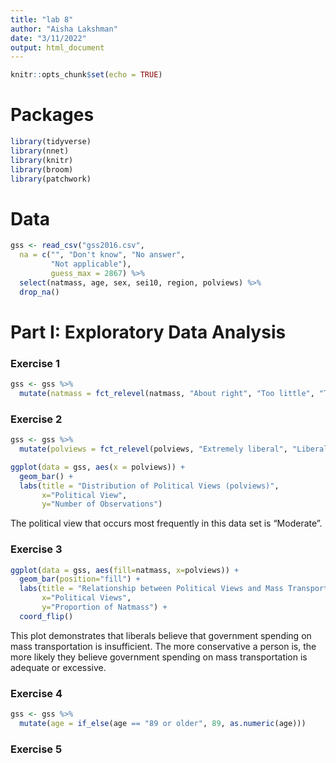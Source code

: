 ```yaml
---
title: "lab 8"
author: "Aisha Lakshman"
date: "3/11/2022"
output: html_document
---
```


```r
knitr::opts_chunk$set(echo = TRUE)
```
# Packages
```r
library(tidyverse)
library(nnet)
library(knitr)
library(broom)
library(patchwork)
```
# Data
```r
gss <- read_csv("gss2016.csv",
  na = c("", "Don't know", "No answer", 
         "Not applicable"), 
         guess_max = 2867) %>%
  select(natmass, age, sex, sei10, region, polviews) %>%
  drop_na()
```
# Part I: Exploratory Data Analysis

### Exercise 1
```r
gss <- gss %>%
  mutate(natmass = fct_relevel(natmass, "About right", "Too little", "Too much"))
```
### Exercise 2
```r
gss <- gss %>% 
  mutate(polviews = fct_relevel(polviews, "Extremely liberal", "Liberal", "Slightly liberal", "Moderate", "Slghtly conservative", "Conservative", "Extrmly conservative"))

ggplot(data = gss, aes(x = polviews)) +
  geom_bar() +
  labs(title = "Distribution of Political Views (polviews)",
       x="Political View",
       y="Number of Observations")
```

The political view that occurs most frequently in this data set is "Moderate".

### Exercise 3
```r
ggplot(data = gss, aes(fill=natmass, x=polviews)) +
  geom_bar(position="fill") +
  labs(title = "Relationship between Political Views and Mass Transportation Spending Views",
       x="Political Views",
       y="Proportion of Natmass") +
  coord_flip()
```
This plot demonstrates that liberals believe that government spending on mass transportation is insufficient. The more conservative a person is, the more likely they believe government spending on mass transportation is adequate or excessive.

### Exercise 4
```r
gss <- gss %>% 
  mutate(age = if_else(age == "89 or older", 89, as.numeric(age)))
```

### Exercise 5
```r

```

